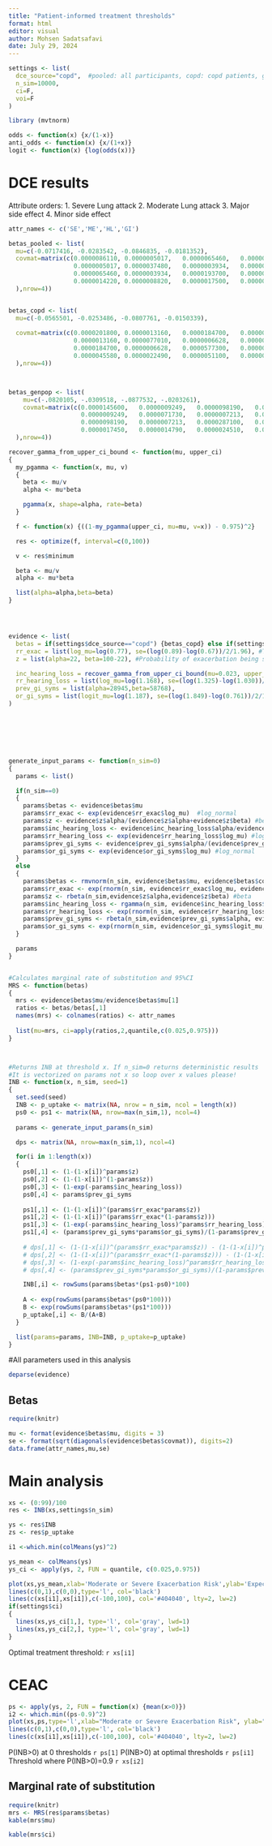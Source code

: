 ```yaml
---
title: "Patient-informed treatment thresholds"
format: html
editor: visual
author: Mohsen Sadatsafavi 
date: July 29, 2024
---
```


```r
settings <- list(
  dce_source="copd",  #pooled: all participants, copd: copd patients, genpop: general public
  n_sim=10000,
  ci=F,
  voi=F
)
```

```r
library (mvtnorm)

odds <- function(x) {x/(1-x)}
anti_odds <- function(x) {x/(1+x)}
logit <- function(x) {log(odds(x))}

```

# DCE results

Attribute orders: 1. Severe Lung attack 2. Moderate Lung attack 3. Major side effect 4. Minor side effect

```r
attr_names <- c('SE','ME','HL','GI')

betas_pooled <- list(
  mu=c(-0.0717416, -0.0283542, -0.0846835, -0.0181352),
  covmat=matrix(c(0.0000086110,	0.0000005017,	0.0000065460,	0.0000014220,
                  0.0000005017,	0.0000037480,	0.0000003934,	0.0000008820,
                  0.0000065460,	0.0000003934,	0.0000193700,	0.0000017500,
                  0.0000014220,	0.0000008820,	0.0000017500,	0.0000030170
  ),nrow=4))


betas_copd <- list(
  mu=c(-0.0565501, -0.0253486, -0.0807761, -0.0150339),
  
  covmat=matrix(c(0.0000201800,	0.0000013160,	0.0000184700,	0.0000045580,
                  0.0000013160,	0.0000077010,	0.0000006628,	0.0000022490,
                  0.0000184700,	0.0000006628,	0.0000577300,	0.0000051100,
                  0.0000045580,	0.0000022490,	0.0000051100,	0.0000086650
  ),nrow=4))



betas_genpop <- list(
    mu=c(-.0820105, -.0309518, -.0877532, -.0203261),
    covmat=matrix(c(0.0000145600,	0.0000009249,	0.0000098190,	0.0000017450,
                    0.0000009249,	0.0000071730,	0.0000007213,	0.0000014790,
                    0.0000098190,	0.0000007213,	0.0000287100,	0.0000024510,
                    0.0000017450,	0.0000014790,	0.0000024510,	0.0000045650
  ),nrow=4))


```

```r
recover_gamma_from_upper_ci_bound <- function(mu, upper_ci)
{
  my_pgamma <- function(x, mu, v)
  {
    beta <- mu/v
    alpha <- mu*beta

    pgamma(x, shape=alpha, rate=beta)
  }

  f <- function(x) {((1-my_pgamma(upper_ci, mu=mu, v=x)) - 0.975)^2}

  res <- optimize(f, interval=c(0,100))

  v <- res$minimum

  beta <- mu/v
  alpha <- mu*beta

  list(alpha=alpha,beta=beta)
}




evidence <- list(
  betas = if(settings$dce_source=="copd") {betas_copd} else if(settings$dce_source=="genpop") {betas_genpop} else {betas_pooled},
  rr_exac = list(log_mu=log(0.77), se=(log(0.89)-log(0.67))/2/1.96), #Treatment effect
  z = list(alpha=22, beta=100-22), #Probability of exacerbation being severe severe (beta distibrution)

  inc_hearing_loss = recover_gamma_from_upper_ci_bound(mu=0.023, upper_ci=0.035),
  rr_hearing_loss = list(log_mu=log(1.168), se=(log(1.325)-log(1.030))/2/1.96),
  prev_gi_syms = list(alpha=28945,beta=58768),
  or_gi_syms = list(logit_mu=log(1.187), se=(log(1.849)-log(0.761))/2/1.96)
)







generate_input_params <- function(n_sim=0)
{
  params <- list()

  if(n_sim==0)
  {
    params$betas <- evidence$betas$mu
    params$rr_exac <- exp(evidence$rr_exac$log_mu)  #log_normal
    params$z <- evidence$z$alpha/(evidence$z$alpha+evidence$z$beta) #beta
    params$inc_hearing_loss <- evidence$inc_hearing_loss$alpha/evidence$inc_hearing_loss$beta #gamma
    params$rr_hearing_loss <- exp(evidence$rr_hearing_loss$log_mu) #log_normal
    params$prev_gi_syms <- evidence$prev_gi_syms$alpha/(evidence$prev_gi_syms$alpha+evidence$prev_gi_syms$beta) #beta
    params$or_gi_syms <- exp(evidence$or_gi_syms$log_mu) #log_normal
  }
  else
  {
    params$betas <- rmvnorm(n_sim, evidence$betas$mu, evidence$betas$covmat)
    params$rr_exac <- exp(rnorm(n_sim, evidence$rr_exac$log_mu, evidence$rr_exac$se)) #log_normal
    params$z <- rbeta(n_sim,evidence$z$alpha,evidence$z$beta) #beta
    params$inc_hearing_loss <- rgamma(n_sim, evidence$inc_hearing_loss$alpha, evidence$inc_hearing_loss$beta) #gamma
    params$rr_hearing_loss <- exp(rnorm(n_sim, evidence$rr_hearing_loss$log_mu, evidence$rr_hearing_loss$se)) #log_normal
    params$prev_gi_syms <- rbeta(n_sim,evidence$prev_gi_syms$alpha, evidence$prev_gi_syms$beta) #beta
    params$or_gi_syms <- exp(rnorm(n_sim, evidence$or_gi_syms$logit_mu, evidence$or_gi_syms$se)) #log_normal
  }

  params
}


#Calculates marginal rate of substitution and 95%CI
MRS <- function(betas)
{
  mrs <- evidence$betas$mu/evidence$betas$mu[1]
  ratios <- betas/betas[,1]
  names(mrs) <- colnames(ratios) <- attr_names
  
  list(mu=mrs, ci=apply(ratios,2,quantile,c(0.025,0.975)))
}



#Returns INB at threshold x. If n_sim=0 returns deterministic results
#It is vectorized on params not x so loop over x values please!
INB <- function(x, n_sim, seed=1)
{
  set.seed(seed)
  INB <- p_uptake <- matrix(NA, nrow = n_sim, ncol = length(x))
  ps0 <- ps1 <- matrix(NA, nrow=max(n_sim,1), ncol=4)
  
  params <- generate_input_params(n_sim)

  dps <- matrix(NA, nrow=max(n_sim,1), ncol=4)

  for(i in 1:length(x))
  {
    ps0[,1] <- (1-(1-x[i])^params$z)
    ps0[,2] <- (1-(1-x[i])^(1-params$z))
    ps0[,3] <- (1-exp(-params$inc_hearing_loss))
    ps0[,4] <- params$prev_gi_syms
    
    ps1[,1] <- (1-(1-x[i])^(params$rr_exac*params$z))
    ps1[,2] <- (1-(1-x[i])^(params$rr_exac*(1-params$z)))
    ps1[,3] <- (1-exp(-params$inc_hearing_loss)^params$rr_hearing_loss)
    ps1[,4] <- (params$prev_gi_syms*params$or_gi_syms)/(1-params$prev_gi_syms+params$prev_gi_syms*params$or_gi_syms)
    
    # dps[,1] <- (1-(1-x[i])^(params$rr_exac*params$z)) - (1-(1-x[i])^params$z)
    # dps[,2] <- (1-(1-x[i])^(params$rr_exac*(1-params$z))) - (1-(1-x[i])^(1-params$z))
    # dps[,3] <- (1-exp(-params$inc_hearing_loss)^params$rr_hearing_loss) - (1-exp(-params$inc_hearing_loss))
    # dps[,4] <- (params$prev_gi_syms*params$or_gi_syms)/(1-params$prev_gi_syms+params$prev_gi_syms*params$or_gi_syms) - params$prev_gi_syms

    INB[,i] <- rowSums(params$betas*(ps1-ps0)*100)
    
    A <- exp(rowSums(params$betas*(ps0*100)))
    B <- exp(rowSums(params$betas*(ps1*100)))
    p_uptake[,i] <- B/(A+B)
  }

  list(params=params, INB=INB, p_uptake=p_uptake)
}

```

#All parameters used in this analysis

```r
deparse(evidence)
```

## Betas

```r
require(knitr)

mu <- format(evidence$betas$mu, digits = 3)
se <- format(sqrt(diagonals(evidence$betas$covmat)), digits=2)
data.frame(attr_names,mu,se)

```

# Main analysis

```r
xs <- (0:99)/100
res <- INB(xs,settings$n_sim)

ys <- res$INB
zs <- res$p_uptake

i1 <-which.min(colMeans(ys)^2)

ys_mean <- colMeans(ys)
ys_ci <- apply(ys, 2, FUN = quantile, c(0.025,0.975))

plot(xs,ys_mean,xlab='Moderate or Severe Exacerbation Risk',ylab='Expected Incremental Net Benefit', type='l', col='red', lwd=2, ylim=c(min(0,min(ys_mean)),max(ys_mean)))
lines(c(0,1),c(0,0),type='l', col='black')
lines(c(xs[i1],xs[i1]),c(-100,100), col='#404040', lty=2, lw=2)
if(settings$ci)
{
  lines(xs,ys_ci[1,], type='l', col='gray', lwd=1)
  lines(xs,ys_ci[2,], type='l', col='gray', lwd=1)
}
```

Optimal treatment threshold: `r xs[i1]`

# CEAC

```r
ps <- apply(ys, 2, FUN = function(x) {mean(x>0)})
i2 <- which.min((ps-0.9)^2)
plot(xs,ps,type='l',xlab="Moderate or Severe Exacerbation Risk", ylab="Probability of Positive Incremental Net Benefit", lwd=2, col='red', ylim=c(0,1))
lines(c(0,1),c(0,0),type='l', col='black')
lines(c(xs[i1],xs[i1]),c(-100,100), col='#404040', lty=2, lw=2)
```

P(INB\>0) at 0 thresholds `r ps[1]` P(INB\>0) at optimal thresholds `r ps[i1]` Threshold where P(INB\>0)=0.9 `r xs[i2]`

## Marginal rate of substitution

```r
require(knitr)
mrs <- MRS(res$params$betas)
kable(mrs$mu)

kable(mrs$ci)
```

